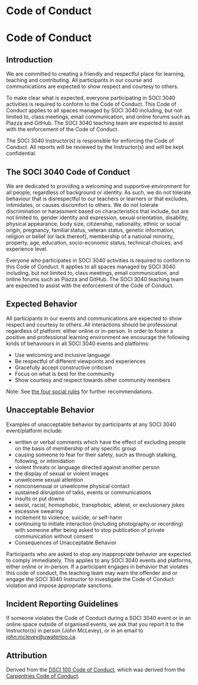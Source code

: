 # Code of Conduct

# Code of Conduct

## Introduction

We are committed to creating a friendly and respectful place for learning, teaching and contributing. All participants in our course and communications are expected to show respect and courtesy to others.

To make clear what is expected, everyone participating in SOCI 3040 activities is required to conform to the Code of Conduct. This Code of Conduct applies to all spaces managed by SOCI 3040 including, but not limited to, class meetings, email communication, and online forums such as Piazza and GitHub. The SOCI 3040 teaching team are expected to assist with the enforcement of the Code of Conduct.

The SOCI 3040 Instructor(s) is responsible for enforcing the Code of Conduct. All reports will be reviewed by the Instructor(s) and will be kept confidential.

## The SOCI 3040 Code of Conduct

We are dedicated to providing a welcoming and supportive environment for all people, regardless of background or identity. As such, we do not tolerate behaviour that is disrespectful to our teachers or learners or that excludes, intimidates, or causes discomfort to others. We do not tolerate discrimination or harassment based on characteristics that include, but are not limited to, gender identity and expression, sexual orientation, disability, physical appearance, body size, citizenship, nationality, ethnic or social origin, pregnancy, familial status, veteran status, genetic information, religion or belief (or lack thereof), membership of a national minority, property, age, education, socio-economic status, technical choices, and experience level.

Everyone who participates in SOCI 3040 activities is required to conform to this Code of Conduct. It applies to all spaces managed by SOCI 3040 including, but not limited to, class meetings, email communication, and online forums such as Piazza and GitHub. The SOCI 3040 teaching team are expected to assist with the enforcement of the Code of Conduct.

## Expected Behavior

All participants in our events and communications are expected to show respect and courtesy to others. All interactions should be professional regardless of platform: either online or in-person. In order to foster a positive and professional learning environment we encourage the following kinds of behaviours in all SOCI 3040 events and platforms:

- Use welcoming and inclusive language
- Be respectful of different viewpoints and experiences
- Gracefully accept constructive criticism
- Focus on what is best for the community
- Show courtesy and respect towards other community members

Note: See [the four social rules](https://www.recurse.com/manual#sub-sec-social-rules) for further recommendations.

## Unacceptable Behavior

Examples of unacceptable behavior by participants at any SOCI 3040 event/platform include:

- written or verbal comments which have the effect of excluding people on the basis of membership of any specific group
- causing someone to fear for their safety, such as through stalking, following, or intimidation
- violent threats or language directed against another person
- the display of sexual or violent images
- unwelcome sexual attention
- nonconsensual or unwelcome physical contact
- sustained disruption of talks, events or communications
- insults or put downs
- sexist, racist, homophobic, transphobic, ableist, or exclusionary jokes
- excessive swearing
- incitement to violence, suicide, or self-harm
- continuing to initiate interaction (including photography or recording) with someone after being asked to stop publication of private communication without consent
- Consequences of Unacceptable Behavior

Participants who are asked to stop any inappropriate behavior are expected to comply immediately. This applies to any SOCI 3040 events and platforms, either online or in-person. If a participant engages in behavior that violates this code of conduct, the teaching team may warn the offender and or engage the SOCI 3040 Instructor to investigate the Code of Conduct violation and impose appropriate sanctions.

## Incident Reporting Guidelines

If someone violates the Code of Conduct during a SOCI 3040 event or in an online space outside of organised events, we ask that you report it to the Instructor(s) in person (John McLevey), or in an email to <john.mclevey@uwaterloo.ca>.

## Attribution

Derived from the [DSCI 100 Code of Conduct](https://ubc-dsci.github.io/dsci-100-student/CODE_OF_CONDUCT.html), which was derived from the [Carpentries Code of Conduct](https://docs.carpentries.org/topic_folders/policies/code-of-conduct.html).